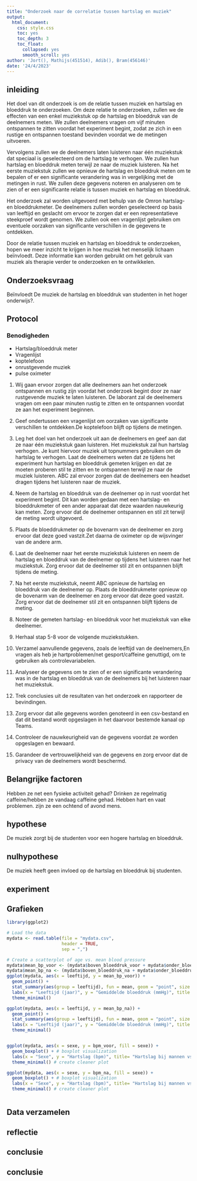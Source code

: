 ```yaml
---
title: "Onderzoek naar de correlatie tussen hartslag en muziek"
output:
  html_document:
    css: style.css
    toc: yes
    toc_depth: 3
    toc_float:
      collapsed: yes
      smooth_scroll: yes
author: 'Jort(), Mathijs(451514), Adib(), Bram(456146)'
date: '24/4/2023'
---
```


## inleiding

Het doel van dit onderzoek is om de relatie tussen muziek en hartslag en bloeddruk te onderzoeken. Om deze relatie te onderzoeken, zullen we de effecten van een enkel muziekstuk op de hartslag en bloeddruk van de deelnemers meten. We zullen deelnemers vragen om vijf minuten ontspannen te zitten voordat het experiment begint, zodat ze zich in een rustige en ontspannen toestand bevinden voordat we de metingen uitvoeren.

Vervolgens zullen we de deelnemers laten luisteren naar één muziekstuk dat speciaal is geselecteerd om de hartslag te verhogen. We zullen hun hartslag en bloeddruk meten terwijl ze naar de muziek luisteren. Na het eerste muziekstuk zullen we opnieuw de hartslag en bloeddruk meten om te bepalen of er een significante verandering was in vergelijking met de metingen in rust. We zullen deze gegevens noteren en analyseren om te zien of er een significante relatie is tussen muziek en hartslag en bloeddruk.

Het onderzoek zal worden uitgevoerd met behulp van de Omron hartslag- en bloeddrukmeter. De deelnemers zullen worden geselecteerd op basis van leeftijd en geslacht om ervoor te zorgen dat er een representatieve steekproef wordt genomen. We zullen ook een vragenlijst gebruiken om eventuele oorzaken van significante verschillen in de gegevens te ontdekken.

Door de relatie tussen muziek en hartslag en bloeddruk te onderzoeken, hopen we meer inzicht te krijgen in hoe muziek het menselijk lichaam beïnvloedt. Deze informatie kan worden gebruikt om het gebruik van muziek als therapie verder te onderzoeken en te ontwikkelen.

## Onderzoeksvraag

 Beïnvloedt De muziek de hartslag en bloeddruk van studenten in het hoger onderwijs?.

 

## Protocol

### Benodigheden
 * Hartslag/bloeddruk meter 
 * Vragenlijst
 * koptelefoon
 * onrustgevende muziek
 * pulse oximeter

1. Wij gaan ervoor zorgen dat alle deelnemers aan het onderzoek ontspannen en rustig zijn voordat het onderzoek begint door ze naar rustgevende muziek te laten luisteren. De laborant zal de deelnemers vragen om een paar minuten rustig te zitten en te ontspannen voordat ze aan het experiment beginnen.

2. Geef ondertussen een vragenlijst om oorzaken van significante verschillen te ontdekken.De koptelefoon blijft op tijdens de metingen.

3. Leg het doel van het onderzoek uit aan de deelnemers en geef aan dat ze naar één muziekstuk gaan luisteren. Het muziekstuk zal hun hartslag verhogen. Je kunt hiervoor muziek uit topnummers gebruiken om de hartslag te verhogen. Laat de deelnemers weten dat ze tijdens het experiment hun hartslag en bloeddruk gemeten krijgen en dat ze moeten proberen stil te zitten en te ontspannen terwijl ze naar de muziek luisteren. ABC zal ervoor zorgen dat de deelnemers een headset dragen tijdens het luisteren naar de muziek.

4. Neem de hartslag en bloeddruk van de deelnemer op in rust voordat het experiment begint. Dit kan worden gedaan met een hartslag- en bloeddrukmeter of een ander apparaat dat deze waarden nauwkeurig kan meten. Zorg ervoor dat de deelnemer ontspannen en stil zit terwijl de meting wordt uitgevoerd.

5. Plaats de bloeddrukmeter op de bovenarm van de deelnemer en zorg ervoor dat deze goed vastzit.Zet daarna de oximeter op de wijsvinger van de andere arm.

6. Laat de deelnemer naar het eerste muziekstuk luisteren en neem de hartslag en bloeddruk van de deelnemer op tijdens het luisteren naar het muziekstuk. Zorg ervoor dat de deelnemer stil zit en ontspannen blijft tijdens de meting.

7. Na het eerste muziekstuk, neemt ABC opnieuw de hartslag en bloeddruk van de deelnemer op. Plaats de bloeddrukmeter opnieuw op de bovenarm van de deelnemer en zorg ervoor dat deze goed vastzit. Zorg ervoor dat de deelnemer stil zit en ontspannen blijft tijdens de meting.

8. Noteer de gemeten hartslag- en bloeddruk voor het muziekstuk van elke deelnemer.

9. Herhaal stap 5-8 voor de volgende muziekstukken.

10. Verzamel aanvullende gegevens, zoals de leeftijd van de deelnemers,En vragen als heb je hartproblemen/net gesport/caffeine genuttigd, om te gebruiken als controlevariabelen.

11. Analyseer de gegevens om te zien of er een significante verandering was in de hartslag en bloeddruk van de deelnemers bij het luisteren naar het muziekstuk.

12. Trek conclusies uit de resultaten van het onderzoek en rapporteer de bevindingen.

13. Zorg ervoor dat alle gegevens worden genoteerd in een csv-bestand en dat dit bestand wordt opgeslagen in het daarvoor bestemde kanaal op Teams.

14. Controleer de nauwkeurigheid van de gegevens voordat ze worden opgeslagen en bewaard.

15. Garandeer de vertrouwelijkheid van de gegevens en zorg ervoor dat de privacy van de deelnemers wordt beschermd.
 
## Belangrijke factoren
Hebben ze net een fysieke activiteit gehad?
Drinken ze regelmatig caffeine/hebben ze vandaag caffeine gehad.
Hebben hart en vaat problemen.
zijn ze een ochtend of avond mens.


## hypothese

De muziek zorgt bij de studenten voor een hogere hartslag en bloeddruk.



## nulhypothese

De muziek heeft geen invloed op de hartslag en bloeddruk bij studenten.

 

## experiment

## Grafieken

```r
library(ggplot2)

# Load the data
mydata <- read.table(file = "mydata.csv",
                     header = TRUE,
                     sep = ",")

# Create a scatterplot of age vs. mean blood pressure
mydata$mean_bp_voor <- (mydata$boven_bloeddruk_voor + mydata$onder_bloeddruk_voor)/2 # calculate mean blood pressure
mydata$mean_bp_na <- (mydata$boven_bloeddruk_na + mydata$onder_bloeddruk_na)/2 # calculate mean blood pressure
ggplot(mydata, aes(x = leeftijd, y = mean_bp_voor)) +
  geom_point() +
  stat_summary(aes(group = leeftijd), fun = mean, geom = "point", size = 3, color = "red") +
  labs(x = "Leeftijd (jaar)", y = "Gemiddelde bloeddruk (mmHg)", title = "Gemiddelde bloeddruk vs. Leeftijd (Voor)") +
  theme_minimal() 

ggplot(mydata, aes(x = leeftijd, y = mean_bp_na)) +
  geom_point() +
  stat_summary(aes(group = leeftijd), fun = mean, geom = "point", size = 3, color = "red") +
  labs(x = "Leeftijd (jaar)", y = "Gemiddelde bloeddruk (mmHg)", title = "Gemiddelde bloeddruk vs. Leeftijd (Na)") +
  theme_minimal() 



```



```r
ggplot(mydata, aes(x = sexe, y = bpm_voor, fill = sexe)) +
  geom_boxplot() + # boxplot visualization
  labs(x = "Sexe", y = "Hartslag (bpm)", title= "Hartslag bij mannen vs vrouwen (Voor)") + # axis labels
  theme_minimal() # create cleaner plot

ggplot(mydata, aes(x = sexe, y = bpm_na, fill = sexe)) +
  geom_boxplot() + # boxplot visualization
  labs(x = "Sexe", y = "Hartslag (bpm)", title= "Hartslag bij mannen vs vrouwen (Na)") + # axis labels
  theme_minimal() # create cleaner plot



```


 

## Data verzamelen



## reflectie






## conclusie





## conclusie



